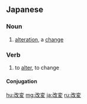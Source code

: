 {{also|改变}}
==Japanese==
{{ja-kanjitab|かい|へん|yomi=o}}

===Noun===
{{ja-noun|かいへん|kyu=改變}}

# [[alteration]], a [[change]]

===Verb===
{{ja-verb-suru|かいへん|kyu=改變}}

# to [[alter]], to change

====Conjugation====
{{ja-suru|かいへん}}

[[hu:改変]]
[[mg:改変]]
[[ja:改変]]
[[ru:改変]]